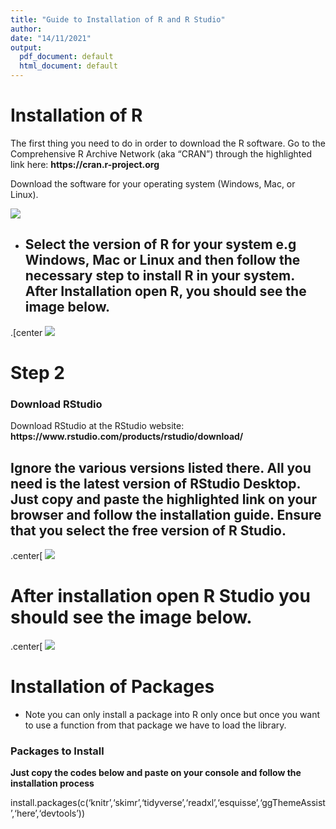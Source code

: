 ```yaml
---
title: "Guide to Installation of R and R Studio"
author: 
date: "14/11/2021"
output:
  pdf_document: default
  html_document: default
---
```


# Installation of R

The first thing you need to do in order to download the R software. Go to the Comprehensive R Archive Network (aka “CRAN”) through the highlighted link here:
**https://cran.r-project.org** 

Download the software for your operating system (Windows, Mac, or Linux).


![](images/download-r.png)

- Select the version of R for your system e.g Windows, Mac or Linux and then follow the necessary step to install R in your system. After Installation open R, you should see the image below.
---
\newpage

.[center
![](images/R.jpg)

# Step 2 

### Download RStudio

Download RStudio at the RStudio website:
**https://www.rstudio.com/products/rstudio/download/**

Ignore the various versions listed there. All you need is the latest version of RStudio Desktop. Just copy and paste the highlighted link on your browser and follow the installation guide. Ensure that you select the free version of R Studio.
---

.center[
![](images/download-rstudio.png)

# After installation open R Studio you should see the image below.

.center[
![](images/rstudio-panes-highlight-environment.png)


# Installation of Packages

- Note you can only install a package into R only once but once you want to use a function from that package we have to load the library.

###   Packages to Install   ####

**Just copy the codes below and paste on your console and follow the installation process**



install.packages(c('knitr','skimr','tidyverse','readxl','esquisse','ggThemeAssist','here','devtools'))


